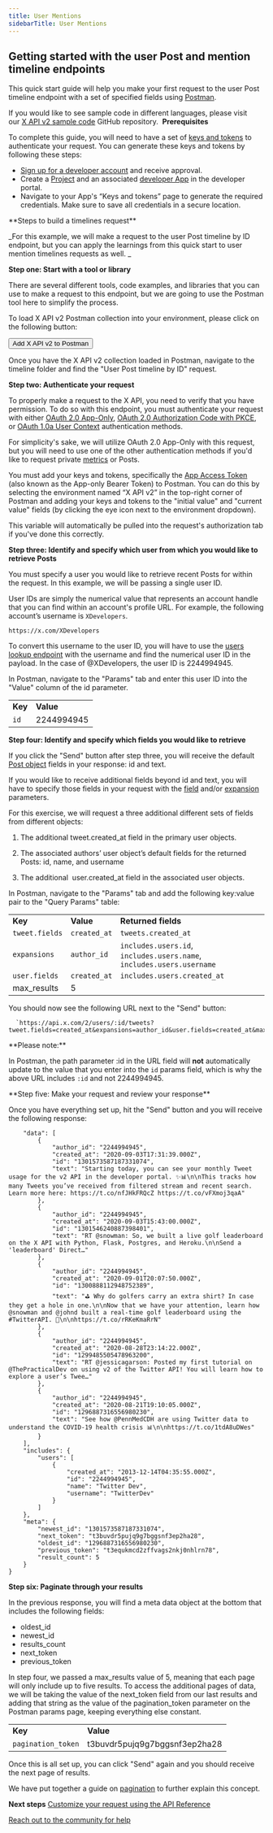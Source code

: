 ```yaml
---
title: User Mentions
sidebarTitle: User Mentions
---
```



## Getting started with the user Post and mention timeline endpoints

This quick start guide will help you make your first request to the user Post timeline endpoint with a set of specified fields using [Postman](/tutorials/postman-getting-started).

If you would like to see sample code in different languages, please visit our [X API v2 sample code](https://github.com/xdevplatform/Twitter-API-v2-sample-code) GitHub repository. 
<Note>
**Prerequisites**

To complete this guide, you will need to have a set of [keys and tokens](/resources/fundamentals/authentication) to authenticate your request. You can generate these keys and tokens by following these steps:

* [Sign up for a developer account](https://developer.x.com/en/apply-for-access) and receive approval.
* Create a [Project](/resources/fundamentals/projects) and an associated [developer App](/resources/fundamentals/developer-apps) in the developer portal.
* Navigate to your App's “Keys and tokens” page to generate the required credentials. Make sure to save all credentials in a secure location.
</Note>
**Steps to build a timelines request**

_For this example, we will make a request to the user Post timeline by ID endpoint, but you can apply the learnings from this quick start to user mention timelines requests as well. _

**Step one: Start with a tool or library**

There are several different tools, code examples, and libraries that you can use to make a request to this endpoint, but we are going to use the Postman tool here to simplify the process.

To load X API v2 Postman collection into your environment, please click on the following button:



<Button href="https://www.postman.com/xapidevelopers/twitter-s-public-workspace/collection/r90eid4/twitter-api-v2?ctx=documentation">
  Add X API v2 to Postman
</Button>

Once you have the X API v2 collection loaded in Postman, navigate to the timeline folder and find the "User Post timeline by ID" request.
 

**Step two: Authenticate your request**

To properly make a request to the X API, you need to verify that you have permission. To do so with this endpoint, you must authenticate your request with either [OAuth 2.0 App-Only](/resources/fundamentals/authentication#app-only-authentication-and-oauth-2-0-bearer-token), [OAuth 2.0 Authorization Code with PKCE](resources/fundamentals/authentication#oauth-2-0-authorization-code-flow-with-pkce-2), or [OAuth 1.0a User Context](/resources/fundamentals/authentication) authentication methods.

For simplicity's sake, we will utilize OAuth 2.0 App-Only with this request, but you will need to use one of the other authentication methods if you'd like to request private [metrics](/x-api/fundamentals/metrics) or Posts. 

You must add your keys and tokens, specifically the [App Access Token](/resources/fundamentals/authentication#using-and-generating-an-app-only-bearer-token) (also known as the App-only Bearer Token) to Postman. You can do this by selecting the environment named “X API v2” in the top-right corner of Postman and adding your keys and tokens to the "initial value" and "current value" fields (by clicking the eye icon next to the environment dropdown).

This variable will automatically be pulled into the request's authorization tab if you've done this correctly.
 

**Step three: Identify and specify which user from which you would like to retrieve Posts**

You must specify a user you would like to retrieve recent Posts for within the request. In this example, we will be passing a single user ID.

User IDs are simply the numerical value that represents an account handle that you can find within an account's profile URL. For example, the following account’s username is `XDevelopers`.

`https://x.com/XDevelopers`

To convert this username to the user ID, you will have to use the [users lookup endpoint](/x-api/users/lookup/introduction) with the username and find the numerical user ID in the payload. In the case of @XDevelopers, the user ID is 2244994945.

In Postman, navigate to the "Params" tab and enter this user ID into the "Value" column of the id parameter.

|     |     |
| :--- | :--- |
| **Key** | **Value** |
| `id` | 2244994945 |

**Step four: Identify and specify which fields you would like to retrieve**

If you click the "Send" button after step three, you will receive the default [Post object](/x-api/fundamentals/data-dictionary#tweet) fields in your response: id and text.

If you would like to receive additional fields beyond id and text, you will have to specify those fields in your request with the [field](/x-api/fundamentals/fields) and/or [expansion](/x-api/fundamentals/expansions) parameters.

For this exercise, we will request a three additional different sets of fields from different objects:

1.  The additional tweet.created_at field in the primary user objects.

2.  The associated authors’ user object’s default fields for the returned Posts: id, name, and username
3.  The additional  user.created_at field in the associated user objects.
     

In Postman, navigate to the "Params" tab and add the following key:value pair to the "Query Params" table:

|     |     |     |
| :--- | :--- | :--- |
| **Key** | **Value** | **Returned fields** |
| `tweet.fields` | `created_at` | `tweets.created_at` |
| `expansions` | `author_id` | `includes.users.id`, `includes.users.name`, `includes.users.username` |
| `user.fields` | `created_at` | `includes.users.created_at` |
| max_results | 5   |     |


You should now see the following URL next to the "Send" button:

      `https://api.x.com/2/users/:id/tweets?tweet.fields=created_at&expansions=author_id&user.fields=created_at&max_results=5`

<Info>
**Please note:**

In Postman, the path parameter :id in the URL field will **not** automatically update to the value that you enter into the `id` params field, which is why the above URL includes `:id` and not 2244994945.

</Info>
**Step five: Make your request and review your response**

Once you have everything set up, hit the "Send" button and you will receive the following response:

```{
    "data": [
        {
            "author_id": "2244994945",
            "created_at": "2020-09-03T17:31:39.000Z",
            "id": "1301573587187331074",
            "text": "Starting today, you can see your monthly Tweet usage for the v2 API in the developer portal. ✨📊\n\nThis tracks how many Tweets you’ve received from filtered stream and recent search. Learn more here: https://t.co/nfJHkFRQcZ https://t.co/vFXmoj3qaA"
        },
        {
            "author_id": "2244994945",
            "created_at": "2020-09-03T15:43:00.000Z",
            "id": "1301546240887398401",
            "text": "RT @snowman: So, we built a live golf leaderboard on the X API with Python, Flask, Postgres, and Heroku.\n\nSend a 'leaderboard' Direct…"
        },
        {
            "author_id": "2244994945",
            "created_at": "2020-09-01T20:07:50.000Z",
            "id": "1300888112948752389",
            "text": "⛳ Why do golfers carry an extra shirt? In case they get a hole in one.\n\nNow that we have your attention, learn how @snowman and @johnd built a real-time golf leaderboard using the #TwitterAPI. 📖\n\nhttps://t.co/rRKeKmaRrN"
        },
        {
            "author_id": "2244994945",
            "created_at": "2020-08-28T23:14:22.000Z",
            "id": "1299485505478963200",
            "text": "RT @jessicagarson: Posted my first tutorial on @ThePracticalDev on using v2 of the Twitter API! You will learn how to explore a user’s Twee…"
        },
        {
            "author_id": "2244994945",
            "created_at": "2020-08-21T19:10:05.000Z",
            "id": "1296887316556980230",
            "text": "See how @PennMedCDH are using Twitter data to understand the COVID-19 health crisis 📊\n\nhttps://t.co/1tdA8uDWes"
        }
    ],
    "includes": {
        "users": [
            {
                "created_at": "2013-12-14T04:35:55.000Z",
                "id": "2244994945",
                "name": "Twitter Dev",
                "username": "TwitterDev"
            }
        ]
    },
    "meta": {
        "newest_id": "1301573587187331074",
        "next_token": "t3buvdr5pujq9g7bggsnf3ep2ha28",
        "oldest_id": "1296887316556980230",
        "previous_token": "t3equkmcd2zffvags2nkj0nhlrn78",
        "result_count": 5
    }
}
```


**Step six: Paginate through your results**

In the previous response, you will find a meta data object at the bottom that includes the following fields:

* oldest_id
* newest_id
* results_count
* next_token
* previous_token

In step four, we passed a max_results value of 5, meaning that each page will only include up to five results. To access the additional pages of data, we will be taking the value of the next_token field from our last results and adding that string as the value of the pagination_token parameter on the Postman params page, keeping everything else constant. 

|     |     |
| :--- | :--- |
| **Key** | **Value** |
| `pagination_token` | t3buvdr5pujq9g7bggsnf3ep2ha28 |

Once this is all set up, you can click "Send" again and you should receive the next page of results. 

We have put together a guide on [pagination](/x-api/fundamentals/pagination) to further explain this concept. 

**Next steps**
[Customize your request using the API Reference](/x-api/posts/timelines#api-reference-index)

[Reach out to the community for help](https://devcommunity.x.com "Reach out to the community for help")
